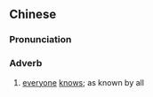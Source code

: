 ==Chinese==
{{zh-forms}}

===Pronunciation===
{{zh-pron
|m=jiēzhī
|c=gaai1 zi1
|cat=adv
}}

===Adverb===
{{zh-adv}}

# [[everyone]] [[knows]]; as known by all
